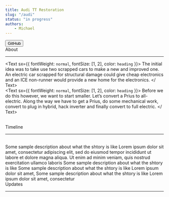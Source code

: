 ```yaml
---
title: Audi TT Restoration
slug: "/audi"
status: "in progress"
authors:
    - Michael
---
```


<ProjectHeader image={AudiImage} title="Audi TT Restoration" status="in progress">
  <Button color="#242424" url="https://github.com/mmcatcd"> GitHub </Button>
</ ProjectHeader>
<br />

<div style={{ marginLeft: `175px` }}>
<Text sx={{ fontWeight: `medium`, fontSize: [3, 4], color: `heading` }}>
  About
</Text>

---

<Text sx={{ fontWeight: `normal`, fontSize: [1, 2], color: `heading` }}>
  The initial idea was to take use two scrapped cars to make a new and improved one. An electric car scrapped for structural damage could give cheap electronics and an ICE non-runner would provide a new home for the electronics. 
</ Text>
<br />
<Text sx={{ fontWeight: `normal`, fontSize: [1, 2], color: `heading` }}>
  Before we do this however, we want to start smaller. Let’s convert a Prius to all-electric. Along the way we have to get a Prius, do some mechanical work, convert to plug in hybrid, hack inverter and finally convert to full electric.
</ Text>

</div>
<br />

<div style={{ marginLeft: `175px` }}>
<Text sx={{ fontWeight: `medium`, fontSize: [3, 4], color: `heading` }}>
  Timeline
</Text>

---
</div>

<br />
<Timeline title="Title" status="Completed" date="19.8.2020" type="normal">
  Some sample description about what the shtory is like Lorem ipsum dolor sit amet, consectetur adipiscing elit, sed do eiusmod tempor incididunt ut labore et dolore magna aliqua. Ut enim ad minim veniam, quis nostrud exercitation ullamco laboris
</Timeline>
<Timeline title="In progress at the moment" status="In progress" type="normal">
  Some sample description about what the shtory is like 
</Timeline>
<Timeline title="Not begun" status="Not started" type="normal">
  Some sample description about what the shtory is like Lorem ipsum dolor sit amet,
</Timeline>
<Timeline title="Not begun, but last thing" status="Not started" type="end">
  Some sample description about what the shtory is like Lorem ipsum dolor sit amet, consectetur 
</Timeline>

<br />

<div style={{ marginLeft: `175px` }}>
<Text sx={{ fontWeight: `medium`, fontSize: [3, 4], color: `heading` }}>
  Updates
</Text>

---

<ProjectPosts filter="Prius"/>

</div>